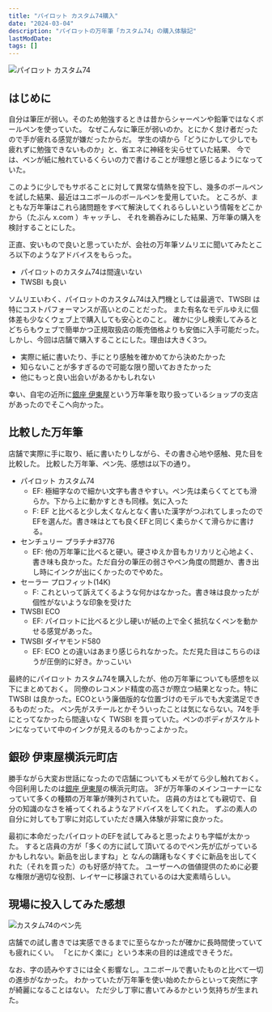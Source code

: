 ```yaml
---
title: "パイロット カスタム74購入"
date: "2024-03-04"
description: "パイロットの万年筆「カスタム74」の購入体験記"
lastModDate:
tags: []
---
```


<Image src="https://i.imgur.com/ClyciPO.jpg" alt="パイロット カスタム74" />

## はじめに

自分は筆圧が弱い。そのため勉強するときは昔からシャーペンや鉛筆ではなくボールペンを使っていた。
なぜこんなに筆圧が弱いのか。とにかく怠け者だったので手が疲れる感覚が嫌だったからだ。
学生の頃から「どうにかして少しでも疲れずに勉強できないものか」と、省エネに神経を尖らせていた結果、
今では、ペンが紙に触れているくらいの力で書けることが理想と感じるようになっていた。

このように少しでもサボることに対して異常な情熱を投下し、幾多のボールペンを試した結果、最近はユニボールのボールペンを愛用していた。
ところが、まともな万年筆はこれら諸問題をすべて解決してくれるらしいという情報をどこかから（たぶん x.com ）キャッチし、
それを鵜呑みにした結果、万年筆の購入を検討することにした。

正直、安いもので良いと思っていたが、会社の万年筆ソムリエに聞いてみたところ以下のようなアドバイスをもらった。

- パイロットのカスタム74は間違いない
- TWSBI も良い

ソムリエいわく、パイロットのカスタム74は入門機としては最適で、TWSBI は特にコストパフォーマンスが高いとのことだった。
また有名なモデルゆえに個体差も少なくウェブ上で購入しても安心とのこと。
確かに少し検索してみるとどちらもウェブで簡単かつ正規取扱店の販売価格よりも安価に入手可能だった。
しかし、今回は店舗で購入することにした。理由は大きく3つ。

- 実際に紙に書いたり、手にとり感触を確かめてから決めたかった
- 知らないことが多すぎるので可能な限り聞いておきたかった
- 他にもっと良い出会いがあるかもしれない

幸い、自宅の近所に[銀座 伊東屋](https://www.ito-ya.co.jp/)という万年筆を取り扱っているショップの支店があったのでそこへ向かった。

## 比較した万年筆

店舗で実際に手に取り、紙に書いたりしながら、その書き心地や感触、見た目を比較した。
比較した万年筆、ペン先、感想は以下の通り。

- パイロット カスタム74
    - EF: 極細字なので細かい文字も書きやすい。ペン先は柔らくてとても滑らか。下から上に動かすときも同様。気に入った
    - F:  EF と比べると少し太くなんとなく書いた漢字がつぶれてしまったのでEFを選んだ。書き味はとても良くEFと同じく柔らかくて滑らかに書ける。
- センチュリー プラチナ#3776
    - EF: 他の万年筆に比べると硬い。硬さゆえか音もカリカリと心地よく、書き味も良かった。ただ自分の筆圧の弱さやペン角度の問題か、書き出し時にインクが出にくかったのでやめた。
- セーラー プロフィット(14K)
    - F: これといって訴えてくるような何かはなかった。書き味は良かったが個性がないような印象を受けた
- TWSBI ECO
    - EF: パイロットに比べると少し硬いが紙の上で全く抵抗なくペンを動かせる感覚があった。
- TWSBI ダイヤモンド580
    - EF: ECO との違いはあまり感じられなかった。ただ見た目はこちらのほうが圧倒的に好き。かっこいい

最終的にパイロット カスタム74を購入したが、他の万年筆についても感想を以下にまとめておく。
同僚のレコメンド精度の高さが際立つ結果となった。特に TWSBI は良かった。ECOという廉価版的な位置づけのモデルでも大変満足できるものだった。
ペン先がスチールとかそういったことは気にならない。74を手にとってなかったら間違いなく TWSBI を買っていた。ペンのボディがスケルトンになっていて中のインクが見えるのもかっこよかった。

## 銀砂 伊東屋横浜元町店

勝手ながら大変お世話になったので店舗についてもメモがてら少し触れておく。
今回利用したのは[銀座 伊東屋](https://www.ito-ya.co.jp/)の横浜元町店。
3Fが万年筆のメインコーナーになっていて多くの種類の万年筆が陳列されていた。
店員の方はとても親切で、自分の知識のなさを補ってくれるようなアドバイスをしてくれた。
ずぶの素人の自分に対しても丁寧に対応していただき購入体験が非常に良かった。

最初に本命だったパイロットのEFを試してみると思ったよりも字幅が太かった。
すると店員の方が「多くの方に試して頂いてるのでペン先が広がっているかもしれない。新品を出しますね」と
なんの躊躇もなくすぐに新品を出してくれた（それを買った）のも好感が持てた。
ユーザーへの価値提供のために必要な権限が適切な役割、レイヤーに移譲されているのは大変素晴らしい。

## 現場に投入してみた感想

<Image src="https://i.imgur.com/WLEwUTj.jpg" alt="カスタム74のペン先" />

店舗での試し書きでは実感できるまでに至らなかったが確かに長時間使っていても疲れにくい。
「とにかく楽に」という本来の目的は達成できそうだ。

なお、字の読みやすさには全く影響なし。ユニボールで書いたものと比べて一切の進歩がなかった。
わかっていたが万年筆を使い始めたからといって突然に字が綺麗になることはない。
ただ少し丁寧に書いてみるかという気持ちが生まれた。